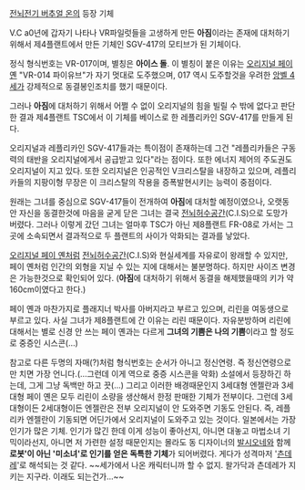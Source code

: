 [[전뇌전기 버추얼 온]]의 등장 기체

V.C a0년에 갑자기 나타나 VR파일럿들을 고생하게 만든 '''아짐'''이라는 존재에 대처하기 위해서 제4플랜트에서 만든 기체인 SGV-417의 모티브가 된 기체이다. 

정식 형식번호는 VR-017이며, 별칭은 '''아이스 돌'''. 이 별칭이 붙은 이유는 [[오리지널 페이 옌]] "VR-014 파이유브"가 자기 멋대로 도주했으며, 017 역시 도주할것을 우려한 [[앙벨 4세]]가 강제적으로 동결봉인조치를 했기 때문이다.

그러나 '''아짐'''에 대처하기 위해서 어쩔 수 없이 오리지널의 힘을 빌릴 수 밖에 없다고 판단한 결과 제4플랜트 TSC에서 이 기체를 베이스로 한 레플리카인 SGV-417를 만들게 된다.

오리지널과 레플리카인 SGV-417들과는 특이점이 존재하는데 그건 "레플리카들은 구동력의 태반을 오리지널에게서 공급받고 있다"라는 점이다. 또한 에너지 제어의 주도권도 오리지널이 지고 있다. 또한 오리지널은 인공적인 V크리스탈을 내장하고 있으며, 레플리카들의 지팡이형 무장은 이 크리스탈의 작용을 증폭발현시키는 능력이 중점이다. 

원래는 그녀를 중심으로 SGV-417들이 전개하여 '''아짐'''에 대처할 예정이였으나, 오랫동안 자신을 동결한것에 마음을 굳게 닫은 그녀는 결국 [[전뇌허수공간]](C.I.S)으로 도망가 버렸다. 그러나 이렇게 갔던 그녀는 얼마후 TSC가 아닌 제8플랜트 FR-08로 가서는 그곳에 소속되면서 결과적으로 두 플랜트의 사이가 악화되는 결과를 낳았다.

[[오리지널 페이 옌]]처럼 [[전뇌허수공간]](C.I.S)와 현실세계를 자유로이 왕래할 수 있지만, 페이 옌처럼 인간의 외형을 지닐 수 있는 지에 대해서는 불분명하다. 하지만 사이즈 변경은 가능한것으로 확인되어 있다. ('''아짐'''에 대처하기 위해서 동결을 해제했을때의 키가 약 160cm이였다고 한다.)

페이 옌과 마찬가지로 플래지너 박사를 아버지라고 부르고 있으며, 리린을 여동생으로 부르고 있다. 사실 그녀가 제8플랜트에 간 이유는 리린 때문이다. 자유분방하며 리린에 대해서는 별로 신경 안 쓰는 페이 옌과는 다르게 '''그녀의 기쁨은 나의 기쁨'''이라고 할 정도로 중증인 시스콘(…)

참고로 다른 두명의 자매(?)처럼 형식번호는 순서가 아니고 정신연령. 즉 정신연령으로만 치면 가장 언니다.(…그런데 이게 역으로 중증 시스콘을 악화) 소설에서 등장하긴 하는데, 그게 그냥 독백만 하고 끗(...)
그리고 이러한 배경때문인지 3세대형 엔젤란과 3세대형 페이 옌은 모두 리린이 소량을 생산해서 한정 판매한 기체가 전부이다. 그런데 3세대형이든 2세대형이든 엔젤란은 전부 오리지널이 안 도와주면 기동도 안된다. 즉, 레플리카 엔젤란이 기동되면 어딘가에서 오리지널이 도와주고 있는 것이다. 일본에서는 가장 인기가 많은 기체. 인기가 많긴 한데 이게 성능이 좋아선지, 아니면 대놓고 마법소녀 기믹이라선지, 아니면 저 가련한 설정 때문인지는 몰라도 동 디자이너의 [[발시오네]]와 함께 '''로봇'이 아닌 '미소녀'로 인기를 얻은 독특한 기체'''가 되어버렸다. 게다가 성격마저 '[[츤데레]]'로 해석되는 것 같다. ~~세가에서 나온 캐릭터니까 할 수 없지. 왈가닥과 츤데레가 지키는 지구라. 이래도 되는건가...~~

